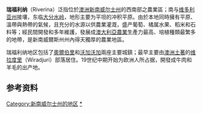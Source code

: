 {{Infobox Australian Place
| type     = region    
| name     = 瑞福利纳（Riverina）
| state    = 新南威尔士州
| image    = BalranaldMurrumbidgeeRiver.JPG
| caption  = [[巴尔拉纳德|巴尔拉纳德]]的[[马兰比吉河|马兰比吉河]]
| coordinates = {{coord|35|S|146|E|region:AU_type:state|display=inline,title}}
| lga      = 多个地方政府区域
| pop      = 255,881
| stategov = 奧尔伯-{里}-、Burrinjuck、Murray-Darling、马兰比吉、沃加沃加
| fedgov   = 法拉、瑞福利纳
}}

'''瑞福利纳'''（Riverina）泛指位於[[澳洲|澳洲]][[新南威尔士州|新南威尔士州]]的西南部之農業區；南与[[维多利亚州|维多利亚州]]接壤，东临[[大分水岭|大分水岭]]，地形主要为平坦的冲积平原。由於本地同時擁有平原、溫帶與熱帶的氣候，且充分的水源以供農業灌溉，盛产葡萄、橘属水果、稻米和石料等；經民間開發和多年維護，發展成[[澳大利亞農業|澳大利亞農業]]生產力最高、培植種類最繁多的地帶，是新南威爾斯州州內得天獨厚的農業地區。



瑞福利纳地区包括了[[奧爾伯里|奧爾伯里]]和[[沃加沃加|沃加沃加]]兩座主要城鎮；最早主要由[[澳洲土著|澳洲土著]]的[[维拉度里|维拉度里]]（Wiradjuri）部落居住。19世纪中期开始为欧洲人所占据，開發成牛肉和羊毛的出产地。

==参考资料==
{{reflist}}

[[Category:新南威尔士州的地区|Category:新南威尔士州的地区]]
[[Category:瑞福利纳|*]]
